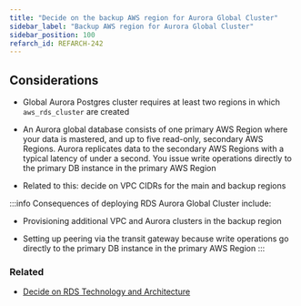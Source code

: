 ```yaml
---
title: "Decide on the backup AWS region for Aurora Global Cluster"
sidebar_label: "Backup AWS region for Aurora Global Cluster"
sidebar_position: 100
refarch_id: REFARCH-242
---
```


## Considerations

- Global Aurora Postgres cluster requires at least two regions in which `aws_rds_cluster` are created

- An Aurora global database consists of one primary AWS Region where your data is mastered, and up to five read-only, secondary AWS Regions. Aurora replicates data to the secondary AWS Regions with a typical latency of under a second. You issue write operations directly to the primary DB instance in the primary AWS Region

- Related to this: decide on VPC CIDRs for the main and backup regions

:::info
Consequences of deploying RDS Aurora Global Cluster include:

- Provisioning additional VPC and Aurora clusters in the backup region

- Setting up peering via the transit gateway because write operations go directly to the primary DB instance in the primary AWS Region
:::

### Related

- [Decide on RDS Technology and Architecture](/reference-architecture/fundamentals/design-decisions/foundational-application-dependencies/decide-on-rds-technology-and-architecture)


